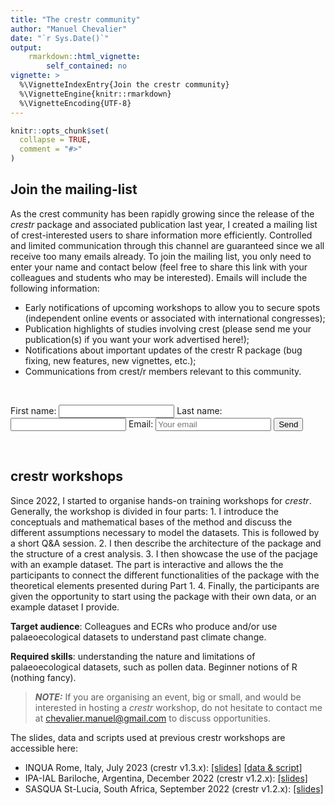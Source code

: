 ```yaml
---
title: "The crestr community"
author: "Manuel Chevalier"
date: "`r Sys.Date()`"
output:
    rmarkdown::html_vignette:
        self_contained: no
vignette: >
  %\VignetteIndexEntry{Join the crestr community}
  %\VignetteEngine{knitr::rmarkdown}
  %\VignetteEncoding{UTF-8}
---
```


```r
knitr::opts_chunk$set(
  collapse = TRUE,
  comment = "#>"
)
```



## Join the mailing-list

As the crest community has been rapidly growing since the release of the _crestr_ package and associated publication last year, I created a mailing list of crest-interested users to share information more efficiently. Controlled and limited communication through this channel are guaranteed since we all receive too many emails already.  To join the mailing list, you only need to enter your name and contact below (feel free to share this link with your colleagues and students who may be interested). Emails will include the following information:

- Early notifications of upcoming workshops to allow you to secure spots (independent online events or associated with international congresses);
- Publication highlights of studies involving crest (please send me your publication(s) if you want your work advertised here!);
- Notifications about important updates of the crestr R package (bug fixing, new features, new vignettes, etc.);
- Communications from crest/r members relevant to this community.



<br >

<form action="https://formspree.io/f/xdovbpaw" method="POST" >
    First name: <input type="text" name="First name" placehold="Your name">
    Last name: <input type="text" name="Last name" placehold="Your name">
    Email: <input type="email" name="_replyto" placeholder="Your email">
    <input type="submit" value="Send">
    <input type="hidden" name="_subject" value="New member crest/r mailing list" />
</form>

<br >


## crestr workshops

Since 2022, I started to organise hands-on training workshops for _crestr_. Generally, the workshop is divided in four parts:
1.	I introduce the conceptuals and mathematical bases of the method and discuss the different assumptions necessary to model the datasets. This is followed by a short Q&A session.
2.	I then describe the architecture of the package and the structure of a crest analysis.
3.	I then showcase the use of the pacjage with an example dataset. The part is interactive and allows the the participants to connect the different functionalities of the package with the theoretical elements presented during Part 1.
4.	Finally, the participants are given the opportunity to start using the package with their own data, or an example dataset I provide.

**Target audience**: Colleagues and ECRs who produce and/or use palaeoecological datasets to understand past climate change.

**Required skills**: understanding the nature and limitations of palaeoecological datasets, such as pollen data. Beginner notions of R (nothing fancy).


> **_NOTE:_**  If you are organising an event, big or small, and would be interested in hosting a _crestr_ workshop, do not hesitate to contact me at <chevalier.manuel@gmail.com> to discuss opportunities.



The slides, data and scripts used at previous crestr workshops are accessible here:

* INQUA Rome, Italy, July 2023 (crestr v1.3.x): [[slides]](https://github.com/mchevalier2/crestr/raw/master/webpage/workshops/Crestr-INQUA2023.pdf) [[data & script]](https://github.com/mchevalier2/crestr/raw/master/webpage/workshops/Crestr-INQUA2023-material.zip)
* IPA-IAL Bariloche, Argentina, December 2022 (crestr v1.2.x): [[slides]](https://github.com/mchevalier2/crestr/raw/master/webpage/workshops/Crestr-IAL-IPA-2022.pdf)
* SASQUA St-Lucia, South Africa, September 2022 (crestr v1.2.x): [[slides]](https://github.com/mchevalier2/crestr/raw/master/webpage/workshops/Crestr-SASQUA-2022.pdf)
